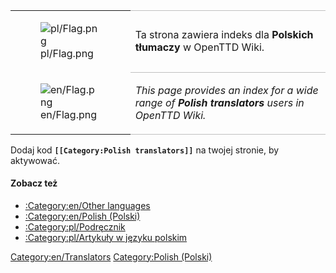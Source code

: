 
{| 
|- valign="top"
| [[File:pl/Flag.png]]
| style="border-top:1px solid silver; border-bottom:1px solid silver;" |Ta strona zawiera indeks dla '''Polskich tłumaczy''' w OpenTTD Wiki.
|- valign="top"
| [[File:en/Flag.png]]
| style="border-bottom:1px solid silver;" |''This page provides an index for a wide range of '''Polish translators''' users in OpenTTD Wiki.''
|}

Dodaj kod '''<code><nowiki>[[</nowiki>Category:Polish translators<nowiki>]]</nowiki></code>''' na twojej stronie, by aktywować.

====Zobacz też====
*[[:Category:en/Other languages]]
*[[:Category:en/Polish (Polski)]]
*[[:Category:pl/Podręcznik]]
*[[:Category:pl/Artykuły w języku polskim]]

[[Category:en/Translators]][[Category:en/Polish (Polski)|Category:Polish (Polski)]]